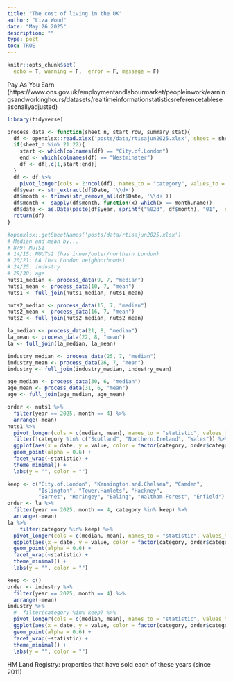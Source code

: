 ```yaml
---
title: "The cost of living in the UK"
author: "Liza Wood"
date: "May 26 2025"
description: ""
type: post
toc: TRUE
---
```


```r
knitr::opts_chunk$set(
  echo = T, warning = F,  error = F, message = F)
```

Pay As You Earn (https://www.ons.gov.uk/employmentandlabourmarket/peopleinwork/earningsandworkinghours/datasets/realtimeinformationstatisticsreferencetableseasonallyadjusted)

```r

library(tidyverse)

process_data <- function(sheet_n, start_row, summary_stat){
  df <- openxlsx::read.xlsx('posts/data/rtisajun2025.xlsx', sheet = sheet_n, startRow = start_row)
  if(sheet_n %in% 21:22){
    start <- which(colnames(df) == "City.of.London")
    end <- which(colnames(df) == "Westminster")
    df <- df[,c(1,start:end)]
  }
  df <- df %>% 
    pivot_longer(cols = 2:ncol(df), names_to = "category", values_to = summary_stat)
  df$year <- str_extract(df$Date, '\\d+')
  df$month <- trimws(str_remove_all(df$Date, '\\d+'))
  df$month <- sapply(df$month, function(x) which(x == month.name))
  df$date <- as.Date(paste(df$year, sprintf("%02d", df$month), "01",  sep = "-"))
  return(df)
}
```


```r
#openxlsx::getSheetNames('posts/data/rtisajun2025.xlsx')
# Median and mean by...
# 8/9: NUTS1
# 14/15: NUUTs2 (has inner/outer/northern London)
# 20/21: LA (has London neighborhoods)
# 24/25: industry
# 29/30: age
nuts1_median <- process_data(9, 7, "median")
nuts1_mean <- process_data(10, 7, "mean")
nuts1 <- full_join(nuts1_median, nuts1_mean)

nuts2_median <- process_data(15, 7, "median")
nuts2_mean <- process_data(16, 7, "mean")
nuts2 <- full_join(nuts2_median, nuts2_mean)

la_median <- process_data(21, 8, "median")
la_mean <- process_data(22, 8, "mean")
la <- full_join(la_median, la_mean)

industry_median <- process_data(25, 7, "median")
industry_mean <- process_data(26, 7, "mean")
industry <- full_join(industry_median, industry_mean)

age_median <- process_data(30, 6, "median")
age_mean <- process_data(31, 6, "mean")
age <- full_join(age_median, age_mean)
```


```r
order <- nuts1 %>% 
  filter(year == 2025, month == 4) %>% 
  arrange(-mean)
nuts1 %>% 
  pivot_longer(cols = c(median, mean), names_to = "statistic", values_to = "value") %>% 
  filter(!category %in% c("Scotland", "Northern.Ireland", "Wales")) %>% 
  ggplot(aes(x = date, y = value, color = factor(category, order$category))) +
  geom_point(alpha = 0.6) +
  facet_wrap(~statistic) +
  theme_minimal() +
  labs(y = "", color = "")
```

```r
keep <- c("City.of.London", "Kensington.and.Chelsea", "Camden",
          "Islington", "Tower.Hamlets", "Hackney",
          "Barnet", "Haringey", "Ealing", "Waltham.Forest", "Enfield")
order <- la %>% 
  filter(year == 2025, month == 4, category %in% keep) %>% 
  arrange(-mean)
la %>% 
    filter(category %in% keep) %>% 
  pivot_longer(cols = c(median, mean), names_to = "statistic", values_to = "value") %>% 
  ggplot(aes(x = date, y = value, color = factor(category, order$category))) +
  geom_point(alpha = 0.6) +
  facet_wrap(~statistic) +
  theme_minimal() +
  labs(y = "", color = "")
```

```r
keep <- c()
order <- industry %>% 
  filter(year == 2025, month == 4) %>% 
  arrange(-mean)
industry %>% 
  #  filter(category %in% keep) %>% 
  pivot_longer(cols = c(median, mean), names_to = "statistic", values_to = "value") %>% 
  ggplot(aes(x = date, y = value, color = factor(category, order$category))) +
  geom_point(alpha = 0.6) +
  facet_wrap(~statistic) +
  theme_minimal() +
  labs(y = "", color = "")
```


HM Land Registry: properties that have sold each of these years (since 2011)

